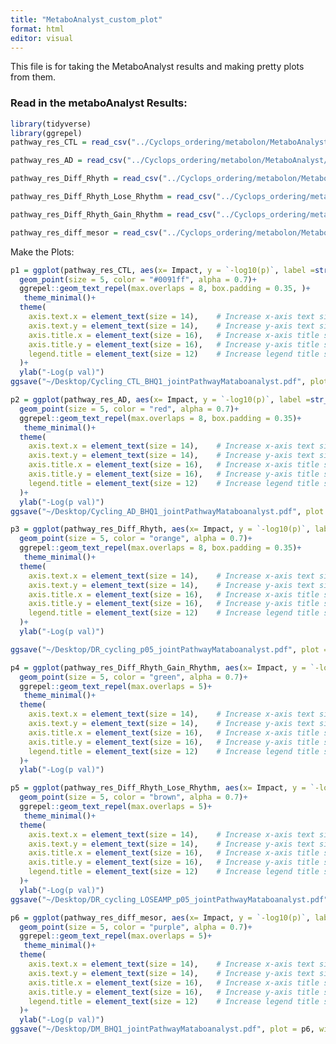 ```yaml
---
title: "MetaboAnalyst_custom_plot"
format: html
editor: visual
---
```


This file is for taking the MetaboAnalyst results and making pretty plots from them.

### Read in the metaboAnalyst Results:

```r
library(tidyverse)
library(ggrepel)
pathway_res_CTL = read_csv("../Cyclops_ordering/metabolon/MetaboAnalyst/Cycling_in_CTL_PseudobulkAR20Genes_jointAnalysisDefaultSettings/MetaboAnalyst_result_pathway.csv", show_col_types = F)

pathway_res_AD = read_csv("../Cyclops_ordering/metabolon/MetaboAnalyst/Cycling_in_AD_PseudoBulkAR20Genes_jointAnalysisDefaultSettings/MetaboAnalyst_result_pathway.csv", show_col_types = F)

pathway_res_Diff_Rhyth = read_csv("../Cyclops_ordering/metabolon/MetaboAnalyst/DR_p05_PseudobulkAR20Genes_jointAnalysisDefaultSettings/MetaboAnalyst_result_pathway.csv", show_col_types = F)

pathway_res_Diff_Rhyth_Lose_Rhythm = read_csv("../Cyclops_ordering/metabolon/MetaboAnalyst/DR_p05_LOSEAMP_PseudobulkAR20LoseAmpGenes_jointAnalysisDefaultSettings/MetaboAnalyst_result_pathway.csv", show_col_types = F)

pathway_res_Diff_Rhyth_Gain_Rhythm = read_csv("../Cyclops_ordering/metabolon/MetaboAnalyst/DR_p05_GAINAMP_PseudobulkAR20GainAmpGenes_jointAnalysisDefaultSettings/MetaboAnalyst_result_pathway.csv")

pathway_res_diff_mesor = read_csv("../Cyclops_ordering/metabolon/MetaboAnalyst/DM_BHQ1_PseudobulkBHQ1DiffMesorGenes_jointAnalysisDefaultSettings/MetaboAnalyst_result_pathway.csv")
```

Make the Plots:

```r
p1 = ggplot(pathway_res_CTL, aes(x= Impact, y = `-log10(p)`, label =str_wrap(`...1`, 25)))+
  geom_point(size = 5, color = "#0091ff", alpha = 0.7)+
  ggrepel::geom_text_repel(max.overlaps = 8, box.padding = 0.35, )+
   theme_minimal()+    
  theme(
    axis.text.x = element_text(size = 14),    # Increase x-axis text size
    axis.text.y = element_text(size = 14),    # Increase y-axis text size
    axis.title.x = element_text(size = 16),   # Increase x-axis title size
    axis.title.y = element_text(size = 16),   # Increase y-axis title size
    legend.title = element_text(size = 12)    # Increase legend title size
  )+
  ylab("-Log(p val)")
ggsave("~/Desktop/Cycling_CTL_BHQ1_jointPathwayMataboanalyst.pdf", plot = p1, width = 5, height = 5, units = "in")
```

```r
p2 = ggplot(pathway_res_AD, aes(x= Impact, y = `-log10(p)`, label =str_wrap(`...1`, 25)))+
  geom_point(size = 5, color = "red", alpha = 0.7)+
  ggrepel::geom_text_repel(max.overlaps = 8, box.padding = 0.35)+
   theme_minimal()+    
  theme(
    axis.text.x = element_text(size = 14),    # Increase x-axis text size
    axis.text.y = element_text(size = 14),    # Increase y-axis text size
    axis.title.x = element_text(size = 16),   # Increase x-axis title size
    axis.title.y = element_text(size = 16),   # Increase y-axis title size
    legend.title = element_text(size = 12)    # Increase legend title size
  )+
  ylab("-Log(p val)")
ggsave("~/Desktop/Cycling_AD_BHQ1_jointPathwayMataboanalyst.pdf", plot = p2, width = 5, height = 5, units = "in")
```

```r
p3 = ggplot(pathway_res_Diff_Rhyth, aes(x= Impact, y = `-log10(p)`, label =str_wrap(`...1`, 25)))+
  geom_point(size = 5, color = "orange", alpha = 0.7)+
  ggrepel::geom_text_repel(max.overlaps = 8, box.padding = 0.35)+
   theme_minimal()+    
  theme(
    axis.text.x = element_text(size = 14),    # Increase x-axis text size
    axis.text.y = element_text(size = 14),    # Increase y-axis text size
    axis.title.x = element_text(size = 16),   # Increase x-axis title size
    axis.title.y = element_text(size = 16),   # Increase y-axis title size
    legend.title = element_text(size = 12)    # Increase legend title size
  )+
  ylab("-Log(p val)")

ggsave("~/Desktop/DR_cycling_p05_jointPathwayMataboanalyst.pdf", plot = p3, width = 5, height = 5, units = "in")
```

```r
p4 = ggplot(pathway_res_Diff_Rhyth_Gain_Rhythm, aes(x= Impact, y = `-log10(p)`, label =str_wrap(`...1`, 25)))+
  geom_point(size = 5, color = "green", alpha = 0.7)+
  ggrepel::geom_text_repel(max.overlaps = 5)+
   theme_minimal()+    
  theme(
    axis.text.x = element_text(size = 14),    # Increase x-axis text size
    axis.text.y = element_text(size = 14),    # Increase y-axis text size
    axis.title.x = element_text(size = 16),   # Increase x-axis title size
    axis.title.y = element_text(size = 16),   # Increase y-axis title size
    legend.title = element_text(size = 12)    # Increase legend title size
  )+
  ylab("-Log(p val)")
```

```r
p5 = ggplot(pathway_res_Diff_Rhyth_Lose_Rhythm, aes(x= Impact, y = `-log10(p)`, label =str_wrap(`...1`, 25)))+
  geom_point(size = 5, color = "brown", alpha = 0.7)+
  ggrepel::geom_text_repel(max.overlaps = 5)+
   theme_minimal()+    
  theme(
    axis.text.x = element_text(size = 14),    # Increase x-axis text size
    axis.text.y = element_text(size = 14),    # Increase y-axis text size
    axis.title.x = element_text(size = 16),   # Increase x-axis title size
    axis.title.y = element_text(size = 16),   # Increase y-axis title size
    legend.title = element_text(size = 12)    # Increase legend title size
  )+
  ylab("-Log(p val)")
ggsave("~/Desktop/DR_cycling_LOSEAMP_p05_jointPathwayMataboanalyst.pdf", plot = p5, width = 5, height = 5, units = "in")
```

```r
p6 = ggplot(pathway_res_diff_mesor, aes(x= Impact, y = `-log10(p)`, label =str_wrap(`...1`, 25)))+
  geom_point(size = 5, color = "purple", alpha = 0.7)+
  ggrepel::geom_text_repel(max.overlaps = 5)+
   theme_minimal()+    
  theme(
    axis.text.x = element_text(size = 14),    # Increase x-axis text size
    axis.text.y = element_text(size = 14),    # Increase y-axis text size
    axis.title.x = element_text(size = 16),   # Increase x-axis title size
    axis.title.y = element_text(size = 16),   # Increase y-axis title size
    legend.title = element_text(size = 12)    # Increase legend title size
  )+
  ylab("-Log(p val)")
ggsave("~/Desktop/DM_BHQ1_jointPathwayMataboanalyst.pdf", plot = p6, width = 5, height = 5, units = "in")
```

